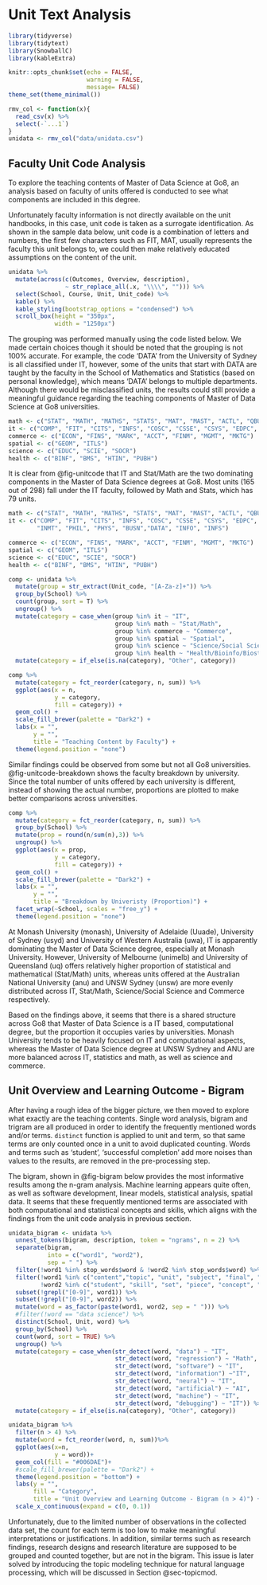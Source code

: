 # Unit Text Analysis

```r
library(tidyverse)
library(tidytext)
library(SnowballC)
library(kableExtra)

knitr::opts_chunk$set(echo = FALSE,
                      warning = FALSE,
                      message= FALSE)
theme_set(theme_minimal())
```

```r
rmv_col <- function(x){
  read_csv(x) %>% 
  select(-`...1`)
}
unidata <- rmv_col("data/unidata.csv")

```


## Faculty Unit Code Analysis {#sec-unit-code}

To explore the teaching contents of Master of Data Science at Go8, an analysis based on faculty of units offered is conducted to see what components are included in this degree.

Unfortunately faculty information is not directly available on the unit handbooks, in this case, unit code is taken as a surrogate identification. As shown in the sample data below, unit code is a combination of letters and numbers, the first few characters such as FIT, MAT, usually represents the faculty this unit belongs to, we could then make relatively educated assumptions on the content of the unit. 

```r
unidata %>% 
  mutate(across(c(Outcomes, Overview, description), 
                ~ str_replace_all(.x, "\\\\", ""))) %>% 
  select(School, Course, Unit, Unit_code) %>% 
  kable() %>% 
  kable_styling(bootstrap_options = "condensed") %>% 
  scroll_box(height = "350px",
             width = "1250px")
```

The grouping was performed manually using the code listed below. We made certain choices though it should be noted that the grouping is not 100% accurate. For example, the code 'DATA' from the University of Sydney is all classified under IT, however, some of the units that start with DATA are taught by the faculty in the School of Mathematics and Statistics (based on personal knowledge), which means 'DATA' belongs to multiple departments. Although there would be misclassified units, the results could still provide a meaningful guidance regarding the teaching components of Master of Data Science at Go8 universities. 

```.r
math <- c("STAT", "MATH", "MATHS", "STATS", "MAT", "MAST", "ACTL", "QBUS")
it <- c("COMP", "FIT", "CITS", "INFS", "COSC", "CSSE", "CSYS", "EDPC", "INMT", "PHIL", "PHYS", "BUSN","DATA", "INFO", "INFS")
commerce <- c("ECON", "FINS", "MARK", "ACCT", "FINM", "MGMT", "MKTG")
spatial <- c("GEOM", "ITLS")
science <- c("EDUC", "SCIE", "SOCR")
health <- c("BINF", "BMS", "HTIN", "PUBH")
```

It is clear from @fig-unitcode that IT and Stat/Math are the two dominating components in the Master of Data Science degrees at Go8. Most units (165 out of 298) fall under the IT faculty, followed by Math and Stats, which has 79 units.

```r
math <- c("STAT", "MATH", "MATHS", "STATS", "MAT", "MAST", "ACTL", "QBUS")
it <- c("COMP", "FIT", "CITS", "INFS", "COSC", "CSSE", "CSYS", "EDPC", 
        "INMT", "PHIL", "PHYS", "BUSN","DATA", "INFO", "INFS")

commerce <- c("ECON", "FINS", "MARK", "ACCT", "FINM", "MGMT", "MKTG")
spatial <- c("GEOM", "ITLS")
science <- c("EDUC", "SCIE", "SOCR")
health <- c("BINF", "BMS", "HTIN", "PUBH")

comp <- unidata %>% 
  mutate(group = str_extract(Unit_code, "[A-Za-z]+")) %>% 
  group_by(School) %>% 
  count(group, sort = T) %>% 
  ungroup() %>% 
  mutate(category = case_when(group %in% it ~ "IT",
                              group %in% math ~ "Stat/Math",
                              group %in% commerce ~ "Commerce",
                              group %in% spatial ~ "Spatial",
                              group %in% science ~ "Science/Social Science",
                              group %in% health ~ "Health/Bioinfo/Biostat")) %>% 
  mutate(category = if_else(is.na(category), "Other", category))
```

```r
comp %>% 
  mutate(category = fct_reorder(category, n, sum)) %>% 
  ggplot(aes(x = n,
             y = category,
             fill = category)) +
  geom_col() +
  scale_fill_brewer(palette = "Dark2") +
  labs(x = "",
       y = "",
       title = "Teaching Content by Faculty") +
  theme(legend.position = "none")
```

Similar findings could be observed from some but not all Go8 universities. @fig-unitcode-breakdown shows the faculty breakdown by university. Since the total number of units offered by each university is different, instead of showing the actual number, proportions are plotted to make better comparisons across universities. 

```r
comp %>% 
  mutate(category = fct_reorder(category, n, sum)) %>% 
  group_by(School) %>% 
  mutate(prop = round(n/sum(n),3)) %>% 
  ungroup() %>% 
  ggplot(aes(x = prop,
             y = category,
             fill = category)) +
  geom_col() +
  scale_fill_brewer(palette = "Dark2") +
  labs(x = "",
       y = "",
       title = "Breakdown by Univeristy (Proportion)") +
  facet_wrap(~School, scales = "free_y") +
  theme(legend.position = "none")
```

At Monash University (monash), University of Adelaide (Uuade), University of Sydney (usyd) and University of Western Australia (uwa), IT is apparently dominating the Master of Data Science degree, especially at Monash University. However, University of Melbourne (unimelb) and University of Queensland (uq) offers relatively higher proportion of statistical and mathematical (Stat/Math) units, whereas units offered at the Australian National University (anu) and UNSW Sydney (unsw) are more evenly distributed across IT, Stat/Math, Science/Social Science and Commerce respectively.

Based on the findings above, it seems that there is a shared structure across Go8 that Master of Data Science is a IT based, computational degree, but the proportion it occupies varies by universities. Monash University tends to be heavily focused on IT and computational aspects, whereas the Master of Data Science degree at UNSW Sydney and ANU are more balanced across IT, statistics and math, as well as science and commerce.

## Unit Overview and Learning Outcome - Bigram {#sec-unit-bigram}

After having a rough idea of the bigger picture, we then moved to explore what exactly are the teaching contents. Single word analysis, bigram and trigram are all produced in order to identify the frequently mentioned words and/or terms. `distinct` function is applied to unit and term, so that same terms are only counted once in a unit to avoid duplicated counting. Words and terms such as 'student', 'successful completion' add more noises than values to the results, are removed in the pre-processing step.

The bigram, shown in @fig-bigram below provides the most informative results among the n-gram analysis. Machine learning appears quite often, as well as software development, linear models, statistical analysis, spatial data. It seems that these frequently mentioned terms are associated with both computational and statistical concepts and skills, which aligns with the findings from the unit code analysis in previous section.

```r
unidata_bigram <- unidata %>% 
  unnest_tokens(bigram, description, token = "ngrams", n = 2) %>% 
  separate(bigram,
           into = c("word1", "word2"),
           sep = " ") %>% 
  filter(!word1 %in% stop_words$word & !word2 %in% stop_words$word) %>%  
  filter(!word1 %in% c("content","topic", "unit", "subject", "final", "capstone", "involve", "project", "master", "practical", "programming") & 
         !word2 %in% c("student", "skill", "set", "piece", "concept", "capstone", "delivery", "domain", "manner", "due", "range", "unit", "master")) %>% 
  subset(!grepl("[0-9]", word1)) %>% 
  subset(!grepl("[0-9]", word2)) %>% 
  mutate(word = as_factor(paste(word1, word2, sep = " "))) %>%
  #filter(!word == "data science") %>% 
  distinct(School, Unit, word) %>% 
  group_by(School) %>% 
  count(word, sort = TRUE) %>% 
  ungroup() %>% 
  mutate(category = case_when(str_detect(word, "data") ~ "IT",
                              str_detect(word, "regression") ~ "Math",
                              str_detect(word, "software") ~ "IT",
                              str_detect(word, "information") ~"IT",
                              str_detect(word, "neural") ~ "IT",
                              str_detect(word, "artificial") ~ "AI",
                              str_detect(word, "machine") ~ "IT",
                              str_detect(word, "debugging") ~ "IT")) %>% 
  mutate(category = if_else(is.na(category), "Other", category))
```

```r
unidata_bigram %>% 
  filter(n > 4) %>% 
  mutate(word = fct_reorder(word, n, sum))%>% 
  ggplot(aes(x=n,
             y = word))+
  geom_col(fill = "#006DAE")+
  #scale_fill_brewer(palette = "Dark2") +
  theme(legend.position = "bottom") +
  labs(y = "",
       fill = "Category",
       title = "Unit Overview and Learning Outcome - Bigram (n > 4)") +
  scale_x_continuous(expand = c(0, 0.1))
```

Unfortunately, due to the limited number of observations in the collected data set, the count for each term is too low to make meaningful interpretations or justifications. In addition, similar terms such as research findings, research designs and research literature are supposed to be grouped and counted together, but are not in the bigram. This issue is later solved by introducing the topic modeling technique for natural language processing, which will be discussed in Section @sec-topicmod.
